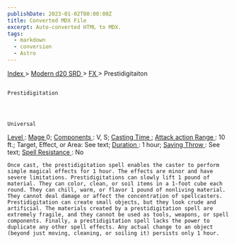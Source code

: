 ```yaml
---
publishDate: 2023-01-02T00:00:00Z
title: Converted MDX File
excerpt: Auto-converted HTML to MDX.
tags:
  - markdown
  - conversion
  - Astro
---
```


[
Index
](-index) >
[
Modern d20 SRD
](modern-d20-srd-index) >
[
FX
](modern-d20-srd-fx-index) > Prestidigitaiton

##

    Prestidigitation




    Universal

[
Level
](modern-d20-srd-fx-level)
:
[
Mage
](modern-d20-srd-classes-advanced-mage)
0;
[
Components
](modern-d20-srd-fx-components)
: V, S;
[
Casting Time
](modern-d20-srd-fx-casting-time)
;
[
Attack action
](modern-d20-srd-combat-attack-actions)
[
Range
](modern-d20-srd-fx-range)
: 10 ft.; Target, Effect, or Area: See text;
[
Duration
](modern-d20-srd-fx-duration)
: 1 hour;
[
Saving Throw
](modern-d20-srd-basics-saving-throws)
: See text;
[
Spell Resistance
](modern-d20-srd-special-abilities-spell-resistance)
: No

    Once cast, the prestidigitation spell enables the caster to perform simple magical effects for 1 hour. The effects are minor and have severe limitations. Prestidigitations can slowly lift 1 pound of material. They can color, clean, or soil items in a 1-foot cube each round. They can chill, warm, or flavor 1 pound of nonliving material. They cannot deal damage or affect the concentration of spellcasters. Prestidigitation can create small objects, but they look crude and artificial. The materials created by a prestidigitation spell are extremely fragile, and they cannot be used as tools, weapons, or spell components. Finally, a prestidigitation spell lacks the power to duplicate any other spell effects. Any actual change to an object (beyond just moving, cleaning, or soiling it) persists only 1 hour.
